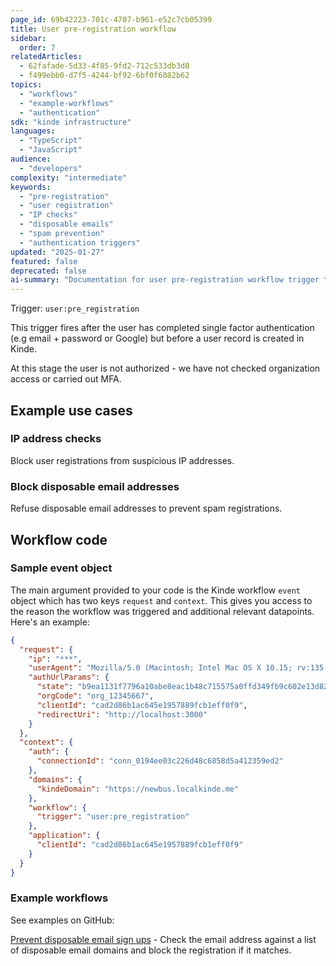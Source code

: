 ```yaml
---
page_id: 69b42223-701c-4707-b961-e52c7cb05399
title: User pre-registration workflow
sidebar:
  order: 7
relatedArticles:
  - 62fafade-5d33-4f85-9fd2-712c533db3d0
  - f499ebb0-d7f5-4244-bf92-6bf0f6082b62
topics:
  - "workflows"
  - "example-workflows"
  - "authentication"
sdk: "kinde infrastructure"
languages:
  - "TypeScript"
  - "JavaScript"
audience:
  - "developers"
complexity: "intermediate"
keywords:
  - "pre-registration"
  - "user registration"
  - "IP checks"
  - "disposable emails"
  - "spam prevention"
  - "authentication triggers"
updated: "2025-01-27"
featured: false
deprecated: false
ai-summary: "Documentation for user pre-registration workflow trigger that fires after single factor authentication but before user record creation, with examples for IP checks and disposable email blocking."
---
```


Trigger: `user:pre_registration`

This trigger fires after the user has completed single factor authentication (e.g email + password or Google) but before a user record is created in Kinde.

<Aside type="warning">

At this stage the user is not authorized - we have not checked organization access or carried out MFA.

</Aside>

## Example use cases

### IP address checks

Block user registrations from suspicious IP addresses.

### Block disposable email addresses

Refuse disposable email addresses to prevent spam registrations.

## Workflow code

### Sample event object

The main argument provided to your code is the Kinde workflow `event` object which has two keys `request` and `context`. This gives you access to the reason the workflow was triggered and additional relevant datapoints. Here's an example:

```json
{
  "request": {
    "ip": "***",
    "userAgent": "Mozilla/5.0 (Macintosh; Intel Mac OS X 10.15; rv:135.0) Gecko/20100101 Firefox/135.0",
    "authUrlParams": {
      "state": "b9ea1131f7796a10abe8eac1b48c715575a0ffd349fb9c602e13d824",
      "orgCode": "org_12345667",
      "clientId": "cad2d86b1ac645e1957889fcb1eff0f9",
      "redirectUri": "http://localhost:3000"
    }
  },
  "context": {
    "auth": {
      "connectionId": "conn_0194ee03c226d48c6858d5a412359ed2"
    },
    "domains": {
      "kindeDomain": "https://newbus.localkinde.me"
    },
    "workflow": {
      "trigger": "user:pre_registration"
    },
    "application": {
      "clientId": "cad2d86b1ac645e1957889fcb1eff0f9"
    }
  }
}
```

### Example workflows

See examples on GitHub:

[Prevent disposable email sign ups](https://github.com/kinde-starter-kits/workflow-examples/blob/main/preUserRegistration/blockDisposableEmails.ts) - Check the email address against a list of disposable email domains and block the registration if it matches.
